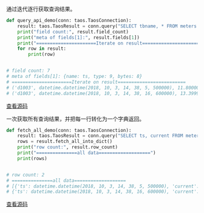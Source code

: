通过迭代逐行获取查询结果。

```py
def query_api_demo(conn: taos.TaosConnection):
    result: taos.TaosResult = conn.query("SELECT tbname, * FROM meters LIMIT 2")
    print("field count:", result.field_count)
    print("meta of fields[1]:", result.fields[1])
    print("======================Iterate on result=========================")
    for row in result:
        print(row)


# field count: 7
# meta of fields[1]: {name: ts, type: 9, bytes: 8}
# ======================Iterate on result=========================
# ('d1003', datetime.datetime(2018, 10, 3, 14, 38, 5, 500000), 11.800000190734863, 221, 0.2800000011920929, 'california.losangeles', 2)
# ('d1003', datetime.datetime(2018, 10, 3, 14, 38, 16, 600000), 13.399999618530273, 223, 0.28999999165534973, 'california.losangeles', 2)
```

[查看源码](https://github.com/taosdata/TDengine/blob/main/docs/examples/python/query_example.py)

一次获取所有查询结果，并把每一行转化为一个字典返回。

```py
def fetch_all_demo(conn: taos.TaosConnection):
    result: taos.TaosResult = conn.query("SELECT ts, current FROM meters LIMIT 2")
    rows = result.fetch_all_into_dict()
    print("row count:", result.row_count)
    print("===============all data===================")
    print(rows)


# row count: 2
# ===============all data===================
# [{'ts': datetime.datetime(2018, 10, 3, 14, 38, 5, 500000), 'current': 11.800000190734863},
# {'ts': datetime.datetime(2018, 10, 3, 14, 38, 16, 600000), 'current': 13.399999618530273}]
```

[查看源码](https://github.com/taosdata/TDengine/blob/main/docs/examples/python/query_example.py)
